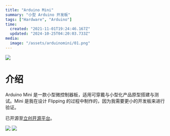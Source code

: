 ```yaml
---
title: "Arduino Mini"
summary: "小型 Arduino 开发板"
tags: ["Hardware", "Arduino"]
time:
  created: "2021-11-01T19:24:46.167Z"
  updated: "2024-10-25T04:20:03.733Z"
media:
  image: "/assets/arduinomini/01.png"
---
```

<Image src='/assets/arduinomini/01.png'/>

# 介绍

Arduino Mini 是一款小型微控制器板，适用可穿戴与小型化产品原型搭建与测试。Mini 是我在设计 Flipping 的过程中制作的，因为我需要更小的开发板来进行验证。

已开源至[立创开源平台](https://oshwhub.com/camcyano/arduinomini)。


<Image src='/assets/arduinomini/02.png'/>
<Image src='/assets/arduinomini/03.png'/>